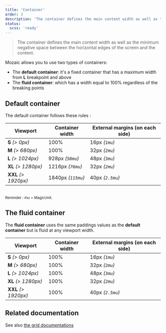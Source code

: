 ```yaml
---
title: 'Container'
order: 3
description: 'The container defines the main content width as well as the minimum negative space between the horizontal edges of the screen and the content'
status:
  scss: 'ready'
---
```


> The container defines the main content width as well as the minimum negative space between the horizontal edges of the screen and the content.

Mozaic allows you to use two types of containers:

- The **default container**: it's a fixed container that has a maximum width from **L** breakpoint and above
- The **fluid container**: which has a width equal to 100% regardless of the breaking points

## Default container

The default container follows these rules :

| Viewport             | Container width    | External margins (on each side) |
| -------------------- | ------------------ | ------------------------------- |
| **S** _(> 0px)_      | 100%               | 16px _(`1mu`)_                  |
| **M** _(> 680px)_    | 100%               | 32px _(`2mu`)_                  |
| **L** _(> 1024px)_   | 928px _(`58mu`)_   | 48px _(`3mu`)_                  |
| **XL** _(> 1280px)_  | 1216px _(`76mu`)_  | 32px _(`2mu`)_                  |
| **XXL** _(> 1920px)_ | 1840px _(`115mu`)_ | 40px _(`2.5mu`)_                |

<br />
<small>Reminder : mu = MagicUnit.</small>

## The fluid container

The **fluid container** uses the same paddings values as the **default container** but is fluid at any viewport width.

| Viewport             | Container width | External margins (on each side) |
| -------------------- | --------------- | ------------------------------- |
| **S** _(> 0px)_      | 100%            | 16px _(`1mu`)_                  |
| **M** _(> 680px)_    | 100%            | 32px _(`2mu`)_                  |
| **L** _(> 1024px)_   | 100%            | 48px _(`3mu`)_                  |
| **XL** _(> 1280px)_  | 100%            | 32px _(`2mu`)_                  |
| **XXL** _(> 1920px)_ | 100%            | 40px _(`2.5mu`)_                |

## Related documentation

See also [the grid documentations](/Foundations/Layout/Grid/)
